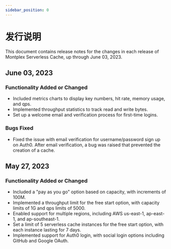 ```yaml
---
sidebar_position: 0
---
```


# 发行说明

This document contains release notes for the changes in each release of Montplex Serverless Cache, up through June 03, 2023.

## June 03, 2023

### Functionality Added or Changed

- Included metrics charts to display key numbers, hit rate, memory usage, and qps.
- Implemented throughput statistics to track read and write bytes.
- Set up a welcome email and verification process for first-time logins.

### Bugs Fixed

- Fixed the issue with email verification for username/password sign up on Auth0. After email verification, a bug was raised that prevented the creation of a cache.

## May 27, 2023

### Functionality Added or Changed

- Included a "pay as you go" option based on capacity, with increments of 100M.
- Implemented a throughput limit for the free start option, with capacity limits of 1G and qps limits of 5000.
- Enabled support for multiple regions, including AWS us-east-1, ap-east-1, and ap-southeast-1.
- Set a limit of 5 serverless cache instances for the free start option, with each instance lasting for 7 days.
- Implemented support for Auth0 login, with social login options including GitHub and Google OAuth.